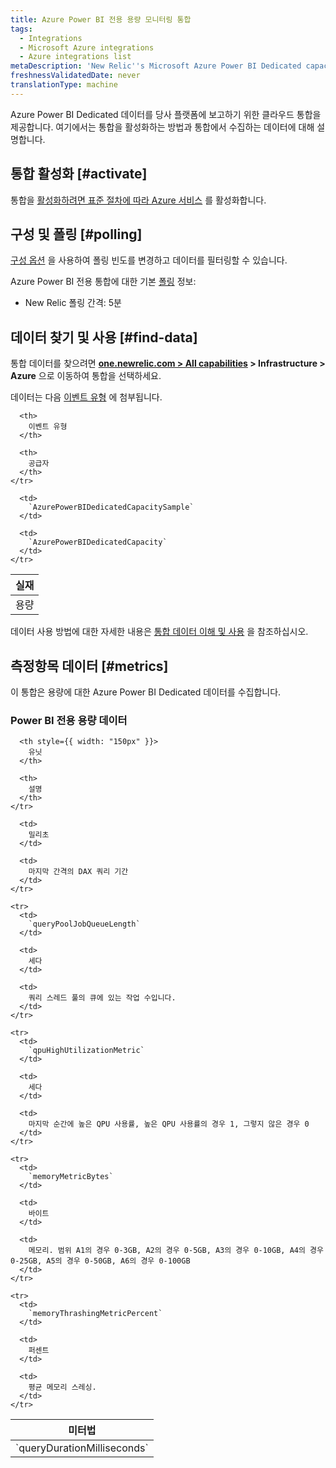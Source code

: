 ```yaml
---
title: Azure Power BI 전용 용량 모니터링 통합
tags:
  - Integrations
  - Microsoft Azure integrations
  - Azure integrations list
metaDescription: 'New Relic''s Microsoft Azure Power BI Dedicated capacities monitoring integration: how to install it, configure it, and understand the data it reports.'
freshnessValidatedDate: never
translationType: machine
---
```


Azure Power BI Dedicated 데이터를 당사 플랫폼에 보고하기 위한 클라우드 통합을 제공합니다. 여기에서는 통합을 활성화하는 방법과 통합에서 수집하는 데이터에 대해 설명합니다.

## 통합 활성화 [#activate]

통합을 [활성화하려면 표준 절차에 따라 Azure 서비스](/docs/infrastructure/microsoft-azure-integrations/getting-started/activate-azure-integrations) 를 활성화합니다.

## 구성 및 폴링 [#polling]

[구성 옵션](/docs/integrations/new-relic-integrations/getting-started/configure-polling-frequency-data-collection-cloud-integrations) 을 사용하여 폴링 빈도를 변경하고 데이터를 필터링할 수 있습니다.

Azure Power BI 전용 통합에 대한 기본 [폴링](/docs/infrastructure/microsoft-azure-integrations/getting-started/azure-integration-polling) 정보:

* New Relic 폴링 간격: 5분

## 데이터 찾기 및 사용 [#find-data]

통합 데이터를 찾으려면 <DNT>**[one.newrelic.com > All capabilities](https://one.newrelic.com/all-capabilities) > Infrastructure > Azure**</DNT> 으로 이동하여 통합을 선택하세요.

데이터는 다음 [이벤트 유형](/docs/data-apis/understand-data/new-relic-data-types/#event-data) 에 첨부됩니다.

<table>
  <thead>
    <tr>
      <th>
        실재
      </th>

      <th>
        이벤트 유형
      </th>

      <th>
        공급자
      </th>
    </tr>
  </thead>

  <tbody>
    <tr>
      <td>
        용량
      </td>

      <td>
        `AzurePowerBIDedicatedCapacitySample`
      </td>

      <td>
        `AzurePowerBIDedicatedCapacity`
      </td>
    </tr>
  </tbody>
</table>

데이터 사용 방법에 대한 자세한 내용은 [통합 데이터 이해 및 사용](/docs/infrastructure/integrations/find-use-infrastructure-integration-data) 을 참조하십시오.

## 측정항목 데이터 [#metrics]

이 통합은 용량에 대한 Azure Power BI Dedicated 데이터를 수집합니다.

### Power BI 전용 용량 데이터

<table>
  <thead>
    <tr>
      <th style={{ width: "275px" }}>
        미터법
      </th>

      <th style={{ width: "150px" }}>
        유닛
      </th>

      <th>
        설명
      </th>
    </tr>
  </thead>

  <tbody>
    <tr>
      <td>
        `queryDurationMilliseconds`
      </td>

      <td>
        밀리초
      </td>

      <td>
        마지막 간격의 DAX 쿼리 기간
      </td>
    </tr>

    <tr>
      <td>
        `queryPoolJobQueueLength`
      </td>

      <td>
        세다
      </td>

      <td>
        쿼리 스레드 풀의 큐에 있는 작업 수입니다.
      </td>
    </tr>

    <tr>
      <td>
        `qpuHighUtilizationMetric`
      </td>

      <td>
        세다
      </td>

      <td>
        마지막 순간에 높은 QPU 사용률, 높은 QPU 사용률의 경우 1, 그렇지 않은 경우 0
      </td>
    </tr>

    <tr>
      <td>
        `memoryMetricBytes`
      </td>

      <td>
        바이트
      </td>

      <td>
        메모리. 범위 A1의 경우 0-3GB, A2의 경우 0-5GB, A3의 경우 0-10GB, A4의 경우 0-25GB, A5의 경우 0-50GB, A6의 경우 0-100GB
      </td>
    </tr>

    <tr>
      <td>
        `memoryThrashingMetricPercent`
      </td>

      <td>
        퍼센트
      </td>

      <td>
        평균 메모리 스레싱.
      </td>
    </tr>
  </tbody>
</table>